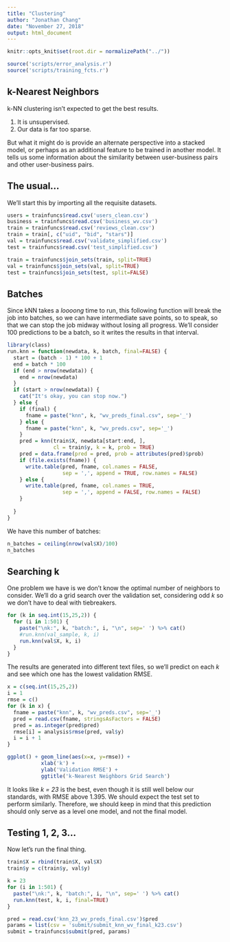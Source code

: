 ```yaml
---
title: "Clustering"
author: "Jonathan Chang"
date: "November 27, 2018"
output: html_document
---
```


```r
knitr::opts_knit$set(root.dir = normalizePath("../"))
```
```r
source('scripts/error_analysis.r')
source('scripts/training_fcts.r')
```

## k-Nearest Neighbors

k-NN clustering isn't expected to get the best results.

1. It is unsupervised.
2. Our data is far too sparse.

But what it might do is provide an alternate perspective into a stacked model, or perhaps as an additional feature to be trained in another model. It tells us some information about the similarity between user-business pairs and other user-business pairs.

## The usual...

We'll start this by importing all the requisite datasets.

```r
users = trainfuncs$read.csv('users_clean.csv')
business = trainfuncs$read.csv('business_wv.csv')
train = trainfuncs$read.csv('reviews_clean.csv')
train = train[, c("uid", "bid", "stars")]
val = trainfuncs$read.csv('validate_simplified.csv')
test = trainfuncs$read.csv('test_simplified.csv')

train = trainfuncs$join_sets(train, split=TRUE)
val = trainfuncs$join_sets(val, split=TRUE)
test = trainfuncs$join_sets(test, split=FALSE)
```

## Batches

Since kNN takes a *loooong* time to run, this following function will break the job into batches, so we can have intermediate save points, so to speak, so that we can stop the job midway without losing all progress. We'll consider 100 predictions to be a batch, so it writes the results in that interval. 

```r
library(class)
run.knn = function(newdata, k, batch, final=FALSE) {
  start = (batch - 1) * 100 + 1
  end = batch * 100
  if (end > nrow(newdata)) {
    end = nrow(newdata)
  }
  if (start > nrow(newdata)) {
    cat("It's okay, you can stop now.")
  } else {
    if (final) {
      fname = paste("knn", k, "wv_preds_final.csv", sep='_')
    } else {
      fname = paste("knn", k, "wv_preds.csv", sep='_')
    }
    pred = knn(train$X, newdata[start:end, ], 
               cl = train$y, k = k, prob = TRUE)
    pred = data.frame(pred = pred, prob = attributes(pred)$prob)
    if (file.exists(fname)) {
      write.table(pred, fname, col.names = FALSE,
                  sep = ',', append = TRUE, row.names = FALSE)
    } else {
      write.table(pred, fname, col.names = TRUE,
                  sep = ',', append = FALSE, row.names = FALSE)  
    }
    
  }
}
```

We have this number of batches:

```r
n_batches = ceiling(nrow(val$X)/100)
n_batches
```

## Searching k

One problem we have is we don't know the optimal number of neighbors to consider. We'll do a grid search over the validation set, considering odd *k* so we don't have to deal with tiebreakers.

```r
for (k in seq.int(15,25,2)) {
  for (i in 1:501) {
    paste("\nk:", k, "batch:", i, "\n", sep=' ') %>% cat()
    #run.knn(val_sample, k, i)
    run.knn(val$X, k, i)
  }
}
```

The results are generated into different text files, so we'll predict on each *k* and see which one has the lowest validation RMSE.

```r
x = c(seq.int(15,25,2))
i = 1
rmse = c()
for (k in x) {
  fname = paste("knn", k, "wv_preds.csv", sep='_')
  pred = read.csv(fname, stringsAsFactors = FALSE)
  pred = as.integer(pred$pred)
  rmse[i] = analysis$rmse(pred, val$y)
  i = i + 1
}

ggplot() + geom_line(aes(x=x, y=rmse)) + 
           xlab('k') + 
           ylab('Validation RMSE') +
           ggtitle('k-Nearest Neighbors Grid Search')
```

It looks like *k = 23* is the best, even though it is still well below our standards, with RMSE above 1.395. We should expect the test set to perform similarly. Therefore, we should keep in mind that this prediction should only serve as a level one model, and not the final model.

## Testing 1, 2, 3...

Now let's run the final thing.

```r
train$X = rbind(train$X, val$X)
train$y = c(train$y, val$y)

k = 23
for (i in 1:501) {
  paste("\nk:", k, "batch:", i, "\n", sep=' ') %>% cat()
  run.knn(test, k, i, final=TRUE)
}

pred = read.csv('knn_23_wv_preds_final.csv')$pred
params = list(csv = 'submit/submit_knn_wv_final_k23.csv')
submit = trainfuncs$submit(pred, params)
```

